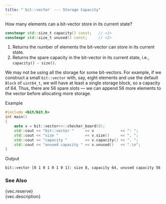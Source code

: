 ```yaml
---
title: "`bit::vector` --- Storage Capacity"
---
```


How many elements can a bit-vector store in its current state?

```cpp
constexpr std::size_t capacity() const;   // <1>
constexpr std::size_t unused() const;     // <2>
```
1. Returns the number of elements the bit-vector can store in its current state.
2. Returns the spare capacity in the bit-vector in its current state, i.e., `capacity() - size()`.

We may not be using all the storage for some bit-vectors.
For example, if we construct a small `bit::vector` with, say, eight elements and use the default `Block` of `uint64_t`, we will have at least a single storage block, so a capacity of 64.
Thus, there are 56 spare slots --- we can append 56 more elements to the vector before allocating more storage.

[Example]{.bt}
```cpp
#include <bit/bit.h>
int main()
{
    auto v = bit::vector<>::checker_board(8);
    std::cout << "bit::vector "     << v            << ": ";
    std::cout << "size "            << v.size()     << ", ";
    std::cout << "capacity "        << v.capacity() << ", ";
    std::cout << "unused capacity " << v.unused()   << ".\n";
}
```

[Output]{.bt}
```bash
bit::vector [0 1 0 1 0 1 0 1]: size 8, capacity 64, unused capacity 56
```

### See Also
{vec.reserve} \
{vec.description}
